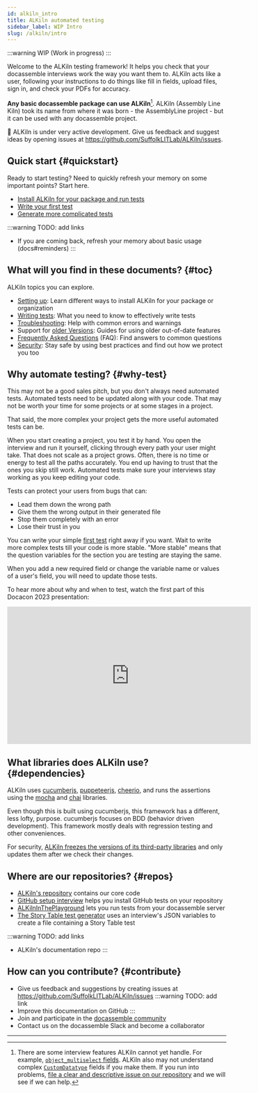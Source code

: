 ```yaml
---
id: alkiln_intro
title: ALKiln automated testing
sidebar_label: WIP Intro
slug: /alkiln/intro
---
```


:::warning
WIP (Work in progress)
:::

<!-- Move to /docs
## Refresher

Some quick refreshers for those who need it.

1. You write and edit `.feature` test files in your Sources folder.
1. There are some fields ALKiln cannot yet handle, including `object`-type fields, like `object_multiselect`.
1. By default, each Step or field may only take 30 seconds. You can change that with the "the maximum seconds" Step listed in the Steps.
1. If you're using GitHub, tests are run when anyone commits to GitHub.
1. Tests can download docx files, but humans have to review them to see if they've come out right.
1. You will be able to see pictures and the HTML of pages that errored. In GitHub, you can download them from the zip file in [the Action's artifact section](https://docs.github.com/en/actions/managing-workflow-runs/downloading-workflow-artifacts).
1. ALKiln also creates test reports. In GitHub, you can download them in the same place.
 -->


Welcome to the ALKiln testing framework! It helps you check that your docassemble interviews work the way you want them to. ALKiln acts like a user, following your instructions to do things like fill in fields, upload files, sign in, and check your PDFs for accuracy.

**Any basic docassemble package can use ALKiln**[^1]. ALKiln (Assembly Line Kiln) took its name from where it was born - the AssemblyLine project - but it can be used with any docassemble project.<!-- It does come with features that are especially useful for AssemblyLine users.-->

🚧 ALKiln is under very active development. Give us feedback and suggest ideas by opening issues at https://github.com/SuffolkLITLab/ALKiln/issues.


## Quick start {#quickstart}

Ready to start testing? Need to quickly refresh your memory on some important points? Start here.

<!-- Change "install" to "setup"? -->
- [Install ALKiln for your package and run tests](setup.mdx#recommended-setup)
- [Write your first test](setup.mdx#first-test)
- [Generate more complicated tests](https://plocket.github.io/alkiln_story/) <!-- (docs#generator) -->

:::warning TODO: add links
- If you are coming back, refresh your memory about basic usage (docs#reminders)
:::


## What will you find in these documents? {#toc}

ALKiln topics you can explore.

<!-- Change "setup" to "install"? -->
- [Setting up](setup.mdx): Learn different ways to install ALKiln for your package or organization <!-- (setup and running tests and first test, maybe advanced pros and cons of setup) -->
- [Writing tests](writing_tests.mdx): What you need to know to effectively write tests
- [Troubleshooting](troubleshooting.mdx): Help with common errors and warnings <!-- (errors, maybe in FAQ?) -->
- Support for [older Versions](older_versions.mdx): Guides for using older out-of-date features
- [Frequently Asked Questions](writing_tests.mdx#faq) (FAQ): Find answers to common questions
- [Security](security.mdx): Stay safe by using best practices and find out how we protect you too <!-- if you're going to mess with more complex workflows, read this section about GitHub security for workflows -->


## Why automate testing? {#why-test}

This may not be a good sales pitch, but you don't always need automated tests. Automated tests need to be updated along with your code. That may not be worth your time for some projects or at some stages in a project.

That said, the more complex your project gets the more useful automated tests can be.

When you start creating a project, you test it by hand. You open the interview and run it yourself, clicking through every path your user might take. That does not scale as a project grows. Often, there is no time or energy to test all the paths accurately. You end up having to trust that the ones you skip still work. Automated tests make sure your interviews stay working as you keep editing your code.

<!-- Automated tests make sure you know when you break something. -->

Tests can protect your users from bugs that can:

- Lead them down the wrong path
- Give them the wrong output in their generated file
- Stop them completely with an error
- Lose their trust in you

You can write your simple [first test](setup.mdx#first-test) right away if you want. Wait to write more complex tests till your code is more stable. "More stable" means that the question variables for the section you are testing are staying the same.

When you add a new required field or change the variable name or values of a user's field, you will need to update those tests.

To hear more about why and when to test, watch the first part of this Docacon 2023 presentation:

<iframe width="560" height="315" src="https://www.youtube-nocookie.com/embed/TcLFA9a1bHs" title="Assembly Line Kiln testing framework at Docacon 2023 - Why test?" frameborder="0" allow="accelerometer; clipboard-write; encrypted-media; gyroscope; picture-in-picture; web-share; fullscreen" allowfullscreen></iframe>

<!-- Other tools that can help with problems managing running interviews: (maybe another section)
- When there's an error, give your users their data so they haven't wasted their time
- Get alerts when your server goes down
- Check that specific interviews are still running
 -->

## What libraries does ALKiln use? {#dependencies}

ALKiln uses [cucumberjs](https://cucumber.io/), [puppeteerjs](https://pptr.dev/), [cheerio](https://cheerio.js.org/), and runs the assertions using the [mocha](https://mochajs.org/) and [chai](https://www.chaijs.com/) libraries.

Even though this is built using cucumberjs, this framework has a different, less lofty, purpose. cucumberjs focuses on BDD (behavior driven development). This framework mostly deals with regression testing and other conveniences.

For security, [ALKiln freezes the versions of its third-party libraries](#alkiln-freezes-dependencies) and only updates them after we check their changes.


## Where are our repositories? {#repos}

- [ALKiln's repository](https://github.com/SuffolkLITLab/ALKiln) contains our core code
- [GitHub setup interview](https://github.com/SuffolkLITLab/docassemble-ALKilnSetup) helps you install GitHub tests on your repository
- [ALKilnInThePlayground](https://github.com/SuffolkLITLab/docassemble-ALKilnInThePlayground) lets you run tests from your docassemble server
- [The Story Table test generator](https://github.com/plocket/alkiln_story) uses an interview's JSON variables to create a file containing a Story Table test

:::warning TODO: add links
- ALKiln's documentation repo
:::


## How can you contribute? {#contribute}

<!-- Keep it simple. Just 2 repos -->
- Give us feedback and suggestions by creating issues at https://github.com/SuffolkLITLab/ALKiln/issues
:::warning TODO: add link
- Improve this documentation on GitHub
:::
- Join and participate in the [docassemble community](https://docassemble.org/docs/support.html#slack)
- Contact us on the docassemble Slack and become a collaborator


<!-- - [Fork](https://docs.github.com/en/pull-requests/collaborating-with-pull-requests/working-with-forks/fork-a-repo#forking-a-repository) [our repositories](#repos), edit them, and make pull requests -->

<!--
If we want people to file different issues for different repos (which I think is too complex):
- ALKiln in general and GitHub-based tests/workflows
- ALKiln in the Playground
- Setup
- Edit ALKiln documentation
 -->

---

[^1]: There are some interview features ALKiln cannot yet handle. For example, [`object_multiselect` fields](https://docassemble.org/docs/fields.html#object_multiselect). ALKiln also may not understand complex [`CustomDatatype`](https://docassemble.org/docs/fields.html#custom%20datatype) fields if you make them. If you run into problems, [file a clear and descriptive issue on our repository](https://github.com/SuffolkLITLab/ALKiln/issues) and we will see if we can help.
